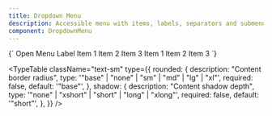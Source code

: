 ```yaml
---
title: Dropdown Menu
description: Accessible menu with items, labels, separators and submenus.
component: DropdownMenu
---
```


<LiveComponent language="tsx">
{`

  <DropdownMenu>
    <DropdownMenuTrigger>Open</DropdownMenuTrigger>
    <DropdownMenuContent>
      <DropdownMenuLabel>Menu Label</DropdownMenuLabel>
      <DropdownMenuSeparator />
      <DropdownMenuItem>Item 1</DropdownMenuItem>
      <DropdownMenuItem>Item 2</DropdownMenuItem>
      <DropdownMenuItem>Item 3</DropdownMenuItem>
      <DropdownMenuSeparator />
      <DropdownMenuCheckboxItem checked={true}>Item 1</DropdownMenuCheckboxItem>
      <DropdownMenuCheckboxItem checked={false}>Item 2</DropdownMenuCheckboxItem>
      <DropdownMenuCheckboxItem checked={false}>Item 3</DropdownMenuCheckboxItem>
    </DropdownMenuContent>
  </DropdownMenu>
`}
</LiveComponent>

<TypeTable
  className="text-sm"
  type={{
    rounded: {
      description: "Content border radius",
      type: '"base" | "none" | "sm" | "md" | "lg" | "xl"',
      required: false,
      default: '"base"',
    },
    shadow: {
      description: "Content shadow depth",
      type: '"none" | "xshort" | "short" | "long" | "xlong"',
      required: false,
      default: '"short"',
    },
  }}
/>


